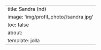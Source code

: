   
---
title: Sandra (nd)
image: 'img/profil_photo//sandra.jpg'
toc: false
about:
  template: jolla
---
